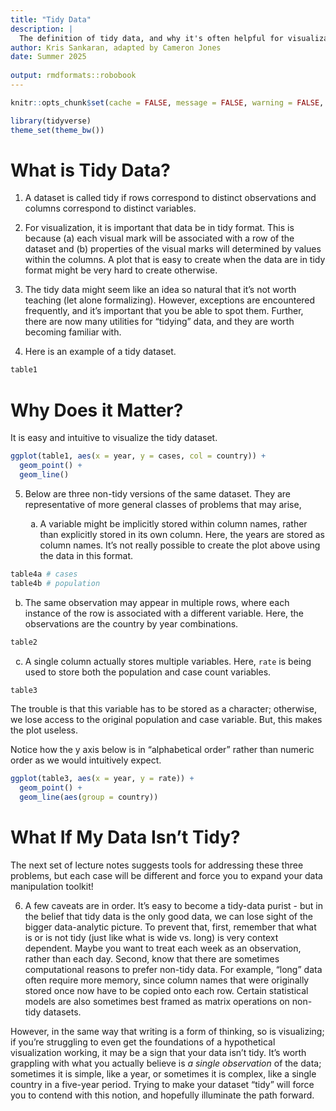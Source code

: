 ```yaml
---
title: "Tidy Data"
description: |
  The definition of tidy data, and why it's often helpful for visualization.
author: Kris Sankaran, adapted by Cameron Jones
date: Summer 2025
  
output: rmdformats::robobook
---
```


```r
knitr::opts_chunk$set(cache = FALSE, message = FALSE, warning = FALSE, echo = TRUE)
```
```r
library(tidyverse)
theme_set(theme_bw())
```

# What is Tidy Data?

1. A dataset is called tidy if rows correspond to distinct observations and columns correspond to distinct variables.

2. For visualization, it is important that data be in tidy format. This is because (a) each visual mark will be associated with a row of the dataset and (b) properties of the visual marks will determined by values within the columns. A plot that is easy to create when the data are in tidy format might be very hard to create otherwise.

3. The tidy data might seem like an idea so natural that it’s not worth teaching (let alone formalizing). However, exceptions are encountered frequently, and it’s important that you be able to spot them. Further, there are now many utilities for "tidying" data, and they are worth becoming familiar with.

4. Here is an example of a tidy dataset.

```r
table1
```

# Why Does it Matter?

It is easy and intuitive to visualize the tidy dataset.

```r
ggplot(table1, aes(x = year, y = cases, col = country)) +
  geom_point() +
  geom_line()
```

5. Below are three non-tidy versions of the same dataset. They are
representative of more general classes of problems that may arise,

	a. A variable might be implicitly stored within column names, rather than
	explicitly stored in its own column. Here, the years are stored as column
	names. It's not really possible to create the plot above using the data in this
	format.

```r
table4a # cases
table4b # population
```

b. The same observation may appear in multiple rows, where each instance of the
row is associated with a different variable. Here, the observations are the
country by year combinations.
	
```r
table2
```

c. A single column actually stores multiple variables. Here, `rate` is being
used to store both the population and case count variables.
	
```r
table3
```

The trouble is that this variable has to be stored as a character; otherwise, we
lose access to the original population and case variable. But, this makes the
plot useless.

Notice how the y axis below is in "alphabetical order" rather than numeric order as we would intuitively expect.

```r
ggplot(table3, aes(x = year, y = rate)) +
  geom_point() +
  geom_line(aes(group = country))
```

# What If My Data Isn't Tidy?

The next set of lecture notes suggests tools for addressing these three problems, but each case will be different and force you to expand your data manipulation toolkit!

6. A few caveats are in order. It’s easy to become a tidy-data purist - but in the belief that tidy data is the only good data, we can lose sight of the bigger data-analytic picture. To prevent that, first, remember that what is or is not tidy (just like what is wide vs. long) is very context dependent. Maybe you want to treat each week as an observation, rather than each day. Second, know that there are sometimes computational reasons to prefer non-tidy data. For example, "long" data often require more memory, since column names that were originally stored once now have to be copied onto each row. Certain statistical models are also sometimes best framed as matrix operations on non-tidy datasets.

However, in the same way that writing is a form of thinking, so is visualizing; if you're struggling to even get the foundations of a hypothetical visualization working, it may be a sign that your data isn't tidy. It's worth grappling with what you actually believe is *a single observation* of the data; sometimes it is simple, like a year, or sometimes it is complex, like a single country in a five-year period. Trying to make your dataset "tidy" will force you to contend with this notion, and hopefully illuminate the path forward.
